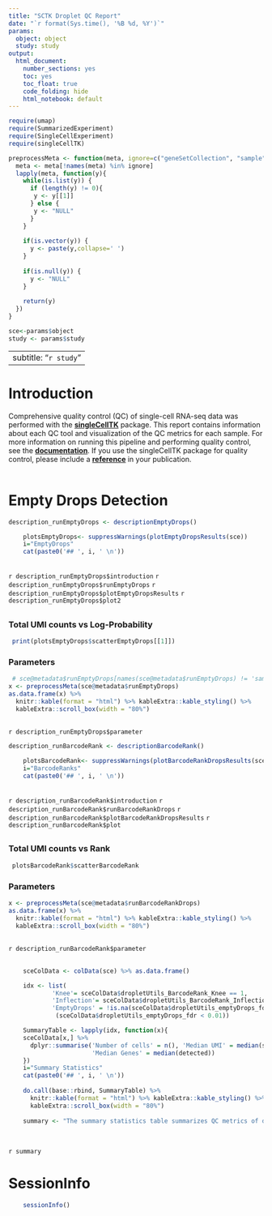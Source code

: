 ```yaml
---
title: "SCTK Droplet QC Report"
date: "`r format(Sys.time(), '%B %d, %Y')`"
params: 
  object: object
  study: study
output:
  html_document:
    number_sections: yes
    toc: yes
    toc_float: true
    code_folding: hide
    html_notebook: default
---
```


```r
require(umap)
require(SummarizedExperiment)
require(SingleCellExperiment)
require(singleCellTK)

preprocessMeta <- function(meta, ignore=c("geneSetCollection", "sample")){
  meta <- meta[!names(meta) %in% ignore]
  lapply(meta, function(y){
    while(is.list(y)) {
      if (length(y) != 0){
       y <- y[[1]]  
      } else {
       y <- "NULL"
      }
    }
      
    if(is.vector(y)) {
      y <- paste(y,collapse=' ')
    }
      
    if(is.null(y)) {
      y <- "NULL"
    }
      
    return(y)
  })
}
```

```r
sce<-params$object
study <- params$study
```

---
subtitle: "`r study`"
---

# Introduction
Comprehensive quality control (QC) of single-cell RNA-seq data was performed with the [**singleCellTK**](https://www.bioconductor.org/packages/release/bioc/html/singleCellTK.html) package. This report contains information about each QC tool and visualization of the QC metrics for each sample. For more information on running this pipeline and performing quality control, see the [**documentation**](https://github.com/compbiomed/singleCellTK/blob/devel/exec/SCTK_runQC_Documentation2.md). If you use the singleCellTK package for quality control, please include a [**reference**](https://www.biorxiv.org/content/10.1101/329755v1.article-info) in your publication.
<br />
<br />


# Empty Drops Detection
```r
description_runEmptyDrops <- descriptionEmptyDrops()
```

```r
    plotsEmptyDrops<- suppressWarnings(plotEmptyDropsResults(sce))
    i="EmptyDrops"
    cat(paste0('## ', i, ' \n'))
```
<br />
`r description_runEmptyDrops$introduction`
`r description_runEmptyDrops$runEmptyDrops`
`r description_runEmptyDrops$plotEmptyDropsResults`
`r description_runEmptyDrops$plot2`


## {.unlisted .unnumbered .toc-ignore .tabset .tabset-fade}
### Total UMI counts vs Log-Probability \n
```r
 print(plotsEmptyDrops$scatterEmptyDrops[[1]])
```

### Parameters \n\n
```r
 # sce@metadata$runEmptyDrops[names(sce@metadata$runEmptyDrops) != 'sample']
x <- preprocessMeta(sce@metadata$runEmptyDrops)
as.data.frame(x) %>%
  knitr::kable(format = "html") %>% kableExtra::kable_styling() %>%
  kableExtra::scroll_box(width = "80%")
```
<br />
`r description_runEmptyDrops$parameter`




```r
description_runBarcodeRank <- descriptionBarcodeRank()
```

```r
    plotsBarcodeRank<- suppressWarnings(plotBarcodeRankDropsResults(sce))
    i="BarcodeRanks"
    cat(paste0('## ', i, ' \n'))
```
<br />
`r description_runBarcodeRank$introduction`
`r description_runBarcodeRank$runBarcodeRankDrops`
`r description_runBarcodeRank$plotBarcodeRankDropsResults`
`r description_runBarcodeRank$plot`

## {.unlisted .unnumbered .toc-ignore .tabset .tabset-fade}
### Total UMI counts vs Rank \n\n
```r
 plotsBarcodeRank$scatterBarcodeRank
```

### Parameters \n\n
```r
x <- preprocessMeta(sce@metadata$runBarcodeRankDrops)
as.data.frame(x) %>%
  knitr::kable(format = "html") %>% kableExtra::kable_styling() %>%
  kableExtra::scroll_box(width = "80%")
```    
<br />
`r description_runBarcodeRank$parameter`


## {.unlisted .unnumbered .toc-ignore .tabset .tabset-fade}

```r
    sceColData <- colData(sce) %>% as.data.frame()

    idx <- list(
            'Knee'= sceColData$dropletUtils_BarcodeRank_Knee == 1,
            'Inflection'= sceColData$dropletUtils_BarcodeRank_Inflection == 1, 
            'EmptyDrops' = !is.na(sceColData$dropletUtils_emptyDrops_fdr) &
             (sceColData$dropletUtils_emptyDrops_fdr < 0.01))

    SummaryTable <- lapply(idx, function(x){
    sceColData[x,] %>% 
      dplyr::summarise('Number of cells' = n(), 'Median UMI' = median(sum), 
                       'Median Genes' = median(detected))
    })
    i="Summary Statistics"
    cat(paste0('## ', i, ' \n'))
    
    do.call(base::rbind, SummaryTable) %>% 
      knitr::kable(format = "html") %>% kableExtra::kable_styling() %>%
      kableExtra::scroll_box(width = "80%")
    
    summary <- "The summary statistics table summarizes QC metrics of droplets that passed different cell detection cutoff. Here it summarizes number of cells passing the cutoff, median of UMI count and median of genes detected per cell."
    
```
<br />
`r summary`


# SessionInfo
```r
    sessionInfo()
```
